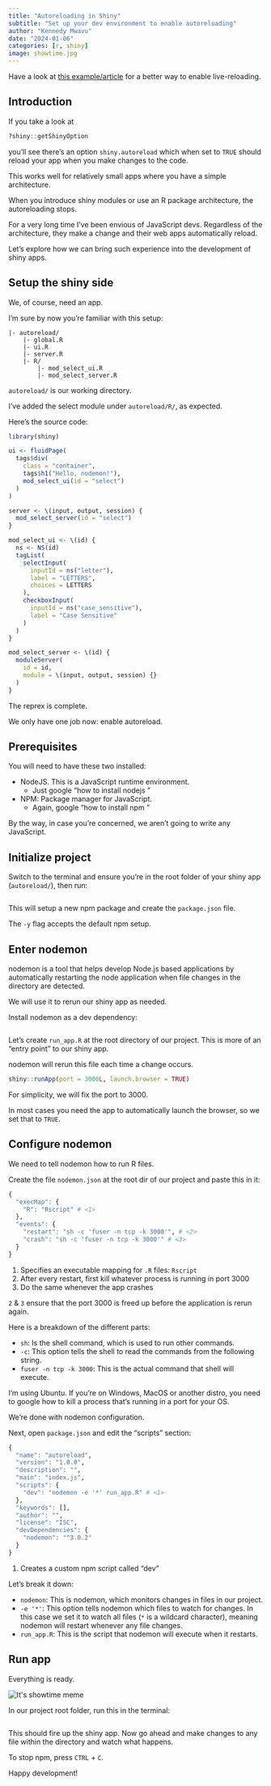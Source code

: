 ```yaml
---
title: "Autoreloading in Shiny"
subtitle: "Set up your dev environment to enable autoreloading"
author: "Kennedy Mwavu"
date: "2024-01-06"
categories: [r, shiny]
image: showtime.jpg
---
```


::: {.callout-tip}
Have a look at [this example/article](https://github.com/kennedymwavu/ambiorix-examples/tree/main/10_live_reloading) for a better way to enable live-reloading.
:::

## Introduction

If you take a look at

```r
?shiny::getShinyOption
```

you'll see there's an option `shiny.autoreload` which when set to `TRUE` should reload your app when you make changes to the code.

This works well for relatively small apps where you have a simple architecture.

When you introduce shiny modules or use an R package architecture, the autoreloading stops.

For a very long time I've been envious of JavaScript devs. Regardless of the
architecture, they make a change and their web apps automatically reload.

Let's explore how we can bring such experience into the development of shiny apps.

## Setup the shiny side

We, of course, need an app.

I'm sure by now you're familiar with this setup:

```
|- autoreload/
    |- global.R
    |- ui.R
    |- server.R
    |- R/
        |- mod_select_ui.R
        |- mod_select_server.R
```

`autoreload/` is our working directory.

I've added the select module under `autoreload/R/`, as expected.

Here's the source code:

```.r
library(shiny)
```

```.r
ui <- fluidPage(
  tags$div(
    class = "container",
    tags$h1("Hello, nodemon!"),
    mod_select_ui(id = "select")
  )
)
```

```.r
server <- \(input, output, session) {
  mod_select_server(id = "select")
}
```

```.r
mod_select_ui <- \(id) {
  ns <- NS(id)
  tagList(
    selectInput(
      inputId = ns("letter"),
      label = "LETTERS",
      choices = LETTERS
    ),
    checkboxInput(
      inputId = ns("case_sensitive"),
      label = "Case Sensitive"
    )
  )
}
```

```.r
mod_select_server <- \(id) {
  moduleServer(
    id = id,
    module = \(input, output, session) {}
  )
}
```

The reprex is complete.

We only have one job now: enable autoreload.

## Prerequisites

You will need to have these two installed:

- NodeJS. This is a JavaScript runtime environment.
    - Just google "how to install nodejs <insert your OS>"
- NPM: Package manager for JavaScript.
    - Again, google "how to install npm <insert your OS>"

By the way, in case you're concerned, we aren't going to write
any JavaScript.

## Initialize project

Switch to the terminal and ensure you're in the root folder of your shiny app (`autoreload/`), then run:

```bash

```

This will setup a new npm package and create the `package.json` file.

The `-y` flag accepts the default npm setup.

## Enter nodemon

nodemon is a tool that helps develop Node.js based applications by automatically restarting the node application when file changes in the directory are detected.

We will use it to rerun our shiny app as needed.

Install nodemon as a dev dependency:

```bash

```

Let's create `run_app.R` at the root directory of our project.
This is more of an "entry point" to our shiny app.

nodemon will rerun this file each time a change occurs.

```.r
shiny::runApp(port = 3000L, launch.browser = TRUE)
```

For simplicity, we will fix the port to 3000.

In most cases you need the app to automatically launch the browser, so we set that to `TRUE`.

## Configure nodemon

We need to tell nodemon how to run R files.

Create the file `nodemon.json` at the root dir of our project and paste this in it:

```.r
{
  "execMap": {
    "R": "Rscript" # <1>
  },
  "events": {
    "restart": "sh -c 'fuser -n tcp -k 3000'", # <2>
    "crash": "sh -c 'fuser -n tcp -k 3000'" # <3>
  }
}
```

1. Specifies an executable mapping for `.R` files: `Rscript`
2. After every restart, first kill whatever process is running in port 3000
3. Do the same whenever the app crashes

`2` & `3` ensure that the port 3000 is freed up before the application is rerun again.

Here is a breakdown of the different parts:

- `sh`: Is the shell command, which is used to run other commands.
- `-c`: This option tells the shell to read the commands from the following string.
- `fuser -n tcp -k 3000`: This is the actual command that shell will execute.

::: {.callout-note}
I'm using Ubuntu. If you're on Windows, MacOS or another
distro, you need to google how to kill a process that's running
in a port for your OS.
:::

We're done with nodemon configuration.

Next, open `package.json` and edit the "scripts" section:

```r
{
  "name": "autoreload",
  "version": "1.0.0",
  "description": "",
  "main": "index.js",
  "scripts": {
    "dev": "nodemon -e '*' run_app.R" # <1>
  },
  "keywords": [],
  "author": "",
  "license": "ISC",
  "devDependencies": {
    "nodemon": "^3.0.2"
  }
}
```

1. Creates a custom npm script called "dev"

Let's break it down:

- `nodemon`: This is nodemon, which monitors changes in files in our project.
- `-e '*'`: This option tells nodemon which files to watch for changes. In this case we set it to watch all files (`*` is a wildcard character), meaning nodemon will restart whenever any file changes.
- `run_app.R`: This is the script that nodemon will execute when it restarts.

## Run app

Everything is ready.

![](showtime.jpg){alt="It's showtime meme"}

In our project root folder, run this in the terminal:

```bash

```

This should fire up the shiny app. Now go ahead and make changes to any file within the directory and watch what happens.

To stop npm, press `CTRL` + `C`.

Happy development!
